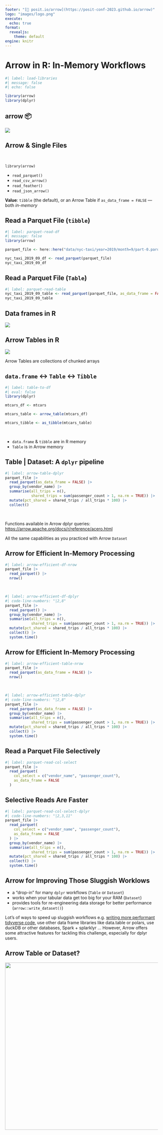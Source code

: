 ```yaml
---
footer: "[🔗 posit.io/arrow](https://posit-conf-2023.github.io/arrow)"
logo: "images/logo.png"
execute:
  echo: true
format:
  revealjs: 
    theme: default
engine: knitr
---
```


# Arrow in R: In-Memory Workflows {#single-file-api}

```r
#| label: load-libraries
#| message: false
#| echo: false

library(arrow)
library(dplyr)
```

## arrow 📦

![](images/arrow-read-write-updated.png)

## Arrow & Single Files

<br>

`library(arrow)`

-   `read_parquet()`
-   `read_csv_arrow()`
-   `read_feather()`
-   `read_json_arrow()`

**Value**: `tibble` (the default), or an Arrow Table if `as_data_frame = FALSE` --- both *in-memory*

## Read a Parquet File (`tibble`)

```r
#| label: parquet-read-df
#| message: false
library(arrow)

parquet_file <- here::here("data/nyc-taxi/year=2019/month=9/part-0.parquet")

nyc_taxi_2019_09_df <- read_parquet(parquet_file)
nyc_taxi_2019_09_df
```

## Read a Parquet File (`Table`)

```r
#| label: parquet-read-table
nyc_taxi_2019_09_table <- read_parquet(parquet_file, as_data_frame = FALSE)
nyc_taxi_2019_09_table
```

## Data frames in R

![](images/tabular-structures-r.png)

## Arrow Tables in R

![](images/tabular-structures-arrow-1.png)

::: notes
Arrow Tables are collections of chunked arrays
:::

## `data.frame` \<-\> `Table` \<-\> `Tibble`

```r
#| label: table-to-df
#| eval: false
library(dplyr)

mtcars_df <- mtcars

mtcars_table <- arrow_table(mtcars_df)

mtcars_tibble <- as_tibble(mtcars_table)
```

<br>

-   `data.frame` & `tibble` are in R memory
-   `Table` is in Arrow memory

## Table \| Dataset: A `dplyr` pipeline

```r
#| label: arrow-table-dplyr
parquet_file |>
  read_parquet(as_data_frame = FALSE) |>
  group_by(vendor_name) |>
  summarise(all_trips = n(),
            shared_trips = sum(passenger_count > 1, na.rm = TRUE)) |>
  mutate(pct_shared = shared_trips / all_trips * 100) |>
  collect()
```

<br>

Functions available in Arrow dplyr queries: <https://arrow.apache.org/docs/r/reference/acero.html>

::: notes
All the same capabilities as you practiced with Arrow `Dataset`
:::

## Arrow for Efficient In-Memory Processing

```r
#| label: arrow-efficient-df-nrow
parquet_file |>
  read_parquet() |>
  nrow()
```

<br>

```r
#| label: arrow-efficient-df-dplyr
#| code-line-numbers: "|2,8"
parquet_file |>
  read_parquet() |>
  group_by(vendor_name) |>
  summarise(all_trips = n(),
            shared_trips = sum(passenger_count > 1, na.rm = TRUE)) |>
  mutate(pct_shared = shared_trips / all_trips * 100) |>
  collect() |>
  system.time()
```

## Arrow for Efficient In-Memory Processing

```r
#| label: arrow-efficient-table-nrow
parquet_file |>
  read_parquet(as_data_frame = FALSE) |>
  nrow()
```

<br>

```r
#| label: arrow-efficient-table-dplyr
#| code-line-numbers: "|2,8"
parquet_file |>
  read_parquet(as_data_frame = FALSE) |>
  group_by(vendor_name) |>
  summarise(all_trips = n(),
            shared_trips = sum(passenger_count > 1, na.rm = TRUE)) |>
  mutate(pct_shared = shared_trips / all_trips * 100) |>
  collect() |>
  system.time()
```

## Read a Parquet File Selectively

```r
#| label: parquet-read-col-select
parquet_file |>
  read_parquet(
    col_select = c("vendor_name", "passenger_count"),
    as_data_frame = FALSE
  )
```

## Selective Reads Are Faster

```r
#| label: parquet-read-col-select-dplyr
#| code-line-numbers: "|2,3,11"
parquet_file |>
  read_parquet(
    col_select = c("vendor_name", "passenger_count"),
    as_data_frame = FALSE
  ) |> 
  group_by(vendor_name) |>
  summarise(all_trips = n(),
            shared_trips = sum(passenger_count > 1, na.rm = TRUE)) |>
  mutate(pct_shared = shared_trips / all_trips * 100) |>
  collect() |>
  system.time()
```

## Arrow for Improving Those Sluggish Worklows

-   a "drop-in" for many `dplyr` workflows (`Table` or `Dataset`)
-   works when your tabular data get too big for your RAM (`Dataset`)
-   provides tools for re-engineering data storage for better performance (`arrow::write_dataset()`)

::: notes
Lot's of ways to speed up sluggish workflows e.g. [writing more performant tidyverse code](https://www.tidyverse.org/blog/2023/04/performant-packages/), use other data frame libraries like data.table or polars, use duckDB or other databases, Spark + splarklyr ... However, Arrow offers some attractive features for tackling this challenge, especially for dplyr users.
:::

## Arrow Table or Dataset?

![](images/2022-09-decision-map.png){.absolute left="200" height="550"}

::: {style="font-size: 60%; margin-top: 575px; margin-left: 250px;"}
<https://francoismichonneau.net/2022/10/import-big-csv/>
:::
